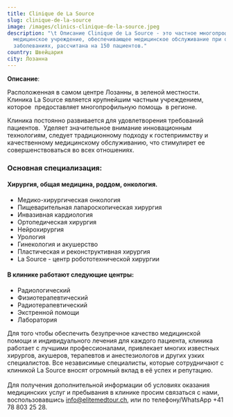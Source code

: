 ```yaml
---
title: Clinique de La Source
slug: сlinique-de-la-source
image: /images/clinics-сlinique-de-la-source.jpeg
description: "\t Описание Clinique de La Source - это частное многопрофильное
  медицинское учреждение, обеспечивающее медицинское обслуживание при острых
  заболеваниях, рассчитана на 150 пациентов."
country: Швейцария
city: Лозанна
---
```


**Описание**:

Расположенная в самом центре Лозанны, в зеленой местности. Клиника La Source является крупнейшим частным учреждением, которое  предоставляет многопрофильную помощь  в регионе.

Клиника постоянно развивается для удовлетворения требований пациентов.  Уделяет значительное внимание инновационным технологиям, следует традиционному подходу к гостеприимству и качественному медицинскому обслуживанию, что стимулирет ее совершенствоваться во всех отношениях.

### **Основная специализация**:

#### Хирургия, общая медицина, роддом, онкология.

- Медико-хирургическая онкология
- Пищеварительная лапароскопическая хирургия
- Инвазивная кардиология
- Ортопедическая хирургия
- Нейрохирургия
- Урология
- Гинекология и акушерство
- Пластическая и реконструктивная хирургия
- La Source - центр робототехнической хирургии

#### В клинике работают следующие центры:

- Радиологический
- Физиотерапевтический
- Радиотерапевтический
- Экстренной помощи
- Лаборатория

Для того чтобы обеспечить безупречное качество медицинской помощи и индивидуального лечения для каждого пациента, клиника работает с лучшими профессионалами, привлекает многих известных хирургов, акушеров, терапевтов и анестезиологов и других узких специалистов. Все независимые специалисты, которые сотрудничают с клиникой La Source вносят огромный вклад в её успех и репутацию.\
\
Для получения дополнительной информации об условиях оказания медицинских услуг и пребывания в клинике просим связаться с нами, воспользовавшись [info@elitemedtour.ch](mailto:info@elitemedtour.ch), или по телефону/WhatsApp +41 78 803 25 28.
